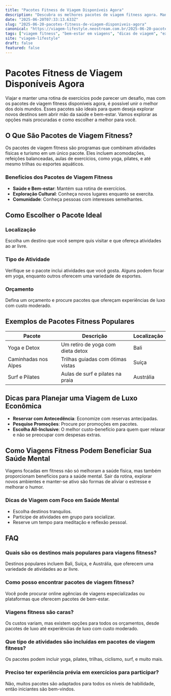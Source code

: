 ```yaml
---
title: "Pacotes Fitness de Viagem Disponíveis Agora"
description: "Descubra os melhores pacotes de viagem fitness agora. Mantenha-se em forma e explore o mundo ao mesmo tempo."
date: "2025-06-20T07:33:13.633Z"
slug: "2025-06-20-pacotes-fitness-de-viagem-disponiveis-agora"
canonical: "https://viagem-lifestyle.neostream.com.br/2025-06-20-pacotes-fitness-de-viagem-disponiveis-agora"
tags: ["viagem fitness", "bem-estar em viagens", "dicas de viagem", "experiências de luxo", "saúde mental"]
site: "viagem-lifestyle"
draft: false
featured: false
---
```


# Pacotes Fitness de Viagem Disponíveis Agora

Viajar e manter uma rotina de exercícios pode parecer um desafio, mas com os pacotes de viagem fitness disponíveis agora, é possível unir o melhor dos dois mundos. Esses pacotes são ideais para quem deseja explorar novos destinos sem abrir mão da saúde e bem-estar. Vamos explorar as opções mais procuradas e como escolher a melhor para você.

## O Que São Pacotes de Viagem Fitness?

Os pacotes de viagem fitness são programas que combinam atividades físicas e turismo em um único pacote. Eles incluem acomodações, refeições balanceadas, aulas de exercícios, como yoga, pilates, e até mesmo trilhas ou esportes aquáticos.

### Benefícios dos Pacotes de Viagem Fitness
- **Saúde e Bem-estar**: Mantém sua rotina de exercícios.
- **Exploração Cultural**: Conheça novos lugares enquanto se exercita.
- **Comunidade**: Conheça pessoas com interesses semelhantes.

## Como Escolher o Pacote Ideal

### Localização
Escolha um destino que você sempre quis visitar e que ofereça atividades ao ar livre.

### Tipo de Atividade
Verifique se o pacote inclui atividades que você gosta. Alguns podem focar em yoga, enquanto outros oferecem uma variedade de esportes.

### Orçamento
Defina um orçamento e procure pacotes que ofereçam experiências de luxo com custo moderado.

## Exemplos de Pacotes Fitness Populares

| Pacote | Descrição | Localização |
|--------|-----------|-------------|
| Yoga e Detox | Um retiro de yoga com dieta detox | Bali |
| Caminhadas nos Alpes | Trilhas guiadas com ótimas vistas | Suíça |
| Surf e Pilates | Aulas de surf e pilates na praia | Austrália |

## Dicas para Planejar uma Viagem de Luxo Econômica

- **Reservar com Antecedência**: Economize com reservas antecipadas.
- **Pesquise Promoções**: Procure por promoções em pacotes.
- **Escolha All-Inclusive**: O melhor custo-benefício para quem quer relaxar e não se preocupar com despesas extras.

## Como Viagens Fitness Podem Beneficiar Sua Saúde Mental

Viagens focadas em fitness não só melhoram a saúde física, mas também proporcionam benefícios para a saúde mental. Sair da rotina, explorar novos ambientes e manter-se ativo são formas de aliviar o estresse e melhorar o humor.

### Dicas de Viagem com Foco em Saúde Mental
- Escolha destinos tranquilos.
- Participe de atividades em grupo para socializar.
- Reserve um tempo para meditação e reflexão pessoal.

## FAQ

### Quais são os destinos mais populares para viagens fitness?
Destinos populares incluem Bali, Suíça, e Austrália, que oferecem uma variedade de atividades ao ar livre.

### Como posso encontrar pacotes de viagem fitness?
Você pode procurar online agências de viagens especializadas ou plataformas que oferecem pacotes de bem-estar.

### Viagens fitness são caras?
Os custos variam, mas existem opções para todos os orçamentos, desde pacotes de luxo até experiências de luxo com custo moderado.

### Que tipo de atividades são incluídas em pacotes de viagem fitness?
Os pacotes podem incluir yoga, pilates, trilhas, ciclismo, surf, e muito mais.

### Preciso ter experiência prévia em exercícios para participar?
Não, muitos pacotes são adaptados para todos os níveis de habilidade, então iniciantes são bem-vindos.